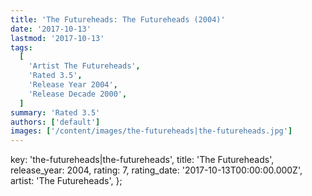 ```yaml
---
title: 'The Futureheads: The Futureheads (2004)'
date: '2017-10-13'
lastmod: '2017-10-13'
tags:
  [
    'Artist The Futureheads',
    'Rated 3.5',
    'Release Year 2004',
    'Release Decade 2000',
  ]
summary: 'Rated 3.5'
authors: ['default']
images: ['/content/images/the-futureheads|the-futureheads.jpg']
---
```


  key: 'the-futureheads|the-futureheads',
  title: 'The Futureheads',
  release_year: 2004,
  rating: 7,
  rating_date: '2017-10-13T00:00:00.000Z',
  artist: 'The Futureheads',
};

<MusicRating data={data} />
